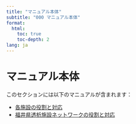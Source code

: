 ```yaml
---
title: "マニュアル本体"
subtitle: "000 マニュアル本体"
format: 
  html:
    toc: true
    toc-depth: 2
lang: ja
---
```


# マニュアル本体

このセクションには以下のマニュアルが含まれます：

- [各施設の役割と対応](01-各施設の役割と対応.qmd)
- [福井県透析施設ネットワークの役割と対応](02-福井県透析施設ネットワークの役割と対応.qmd)